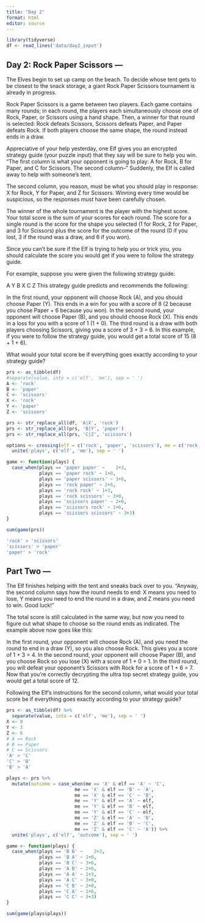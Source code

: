```yaml
---
title: "Day 2"
format: html
editor: source
---
```

```r
library(tidyverse)
df <- read_lines('data/day2_input')
```

## Day 2: Rock Paper Scissors ---
The Elves begin to set up camp on the beach. To decide whose tent gets to be closest to the snack storage, a giant Rock Paper Scissors tournament is already in progress.

Rock Paper Scissors is a game between two players. Each game contains many rounds; in each round, the players each simultaneously choose one of Rock, Paper, or Scissors using a hand shape. Then, a winner for that round is selected: Rock defeats Scissors, Scissors defeats Paper, and Paper defeats Rock. If both players choose the same shape, the round instead ends in a draw.

Appreciative of your help yesterday, one Elf gives you an encrypted strategy guide (your puzzle input) that they say will be sure to help you win. "The first column is what your opponent is going to play: A for Rock, B for Paper, and C for Scissors. The second column--" Suddenly, the Elf is called away to help with someone's tent.

The second column, you reason, must be what you should play in response: X for Rock, Y for Paper, and Z for Scissors. Winning every time would be suspicious, so the responses must have been carefully chosen.

The winner of the whole tournament is the player with the highest score. Your total score is the sum of your scores for each round. The score for a single round is the score for the shape you selected (1 for Rock, 2 for Paper, and 3 for Scissors) plus the score for the outcome of the round (0 if you lost, 3 if the round was a draw, and 6 if you won).

Since you can't be sure if the Elf is trying to help you or trick you, you should calculate the score you would get if you were to follow the strategy guide.

For example, suppose you were given the following strategy guide:

A Y
B X
C Z
This strategy guide predicts and recommends the following:

In the first round, your opponent will choose Rock (A), and you should choose Paper (Y). This ends in a win for you with a score of 8 (2 because you chose Paper + 6 because you won).
In the second round, your opponent will choose Paper (B), and you should choose Rock (X). This ends in a loss for you with a score of 1 (1 + 0).
The third round is a draw with both players choosing Scissors, giving you a score of 3 + 3 = 6.
In this example, if you were to follow the strategy guide, you would get a total score of 15 (8 + 1 + 6).

What would your total score be if everything goes exactly according to your strategy guide?

```r
prs <- as_tibble(df) 
#separate(value, into = c('elf', 'me'), sep = ' ')
A <- 'rock' 
B <- 'paper' 
C <- 'scissors'
X <- 'rock'
Y <- 'paper'
Z <- 'scissors'

prs <- str_replace_all(df, 'A|X', 'rock')
prs <- str_replace_all(prs, 'B|Y', 'paper')
prs <- str_replace_all(prs, 'C|Z', 'scissors')

options <- crossing(elf = c('rock', 'paper', 'scissors'), me = c('rock', 'paper', 'scissors')) %>%
  unite('plays', c('elf', 'me'), sep = ' ')

game <- function(plays) {
  case_when(plays == 'paper paper' ~ 	2+3,	
            plays == 'paper rock' ~ 1+0,			
            plays == 'paper scissors' ~ 3+6,
            plays == 'rock paper' ~ 2+6,
            plays == 'rock rock' ~ 1+3,
            plays == 'rock scissors' ~ 3+0,
            plays == 'scissors paper' ~ 2+0,
            plays == 'scissors rock' ~ 1+6,
            plays == 'scissors scissors' ~ 3+3)
}

sum(game(prs))

'rock' > 'scissors'
'scissors' > 'paper'
'paper' > 'rock'

```


## Part Two ---
The Elf finishes helping with the tent and sneaks back over to you. "Anyway, the second column says how the round needs to end: X means you need to lose, Y means you need to end the round in a draw, and Z means you need to win. Good luck!"

The total score is still calculated in the same way, but now you need to figure out what shape to choose so the round ends as indicated. The example above now goes like this:

In the first round, your opponent will choose Rock (A), and you need the round to end in a draw (Y), so you also choose Rock. This gives you a score of 1 + 3 = 4.
In the second round, your opponent will choose Paper (B), and you choose Rock so you lose (X) with a score of 1 + 0 = 1.
In the third round, you will defeat your opponent's Scissors with Rock for a score of 1 + 6 = 7.
Now that you're correctly decrypting the ultra top secret strategy guide, you would get a total score of 12.

Following the Elf's instructions for the second column, what would your total score be if everything goes exactly according to your strategy guide?
```r
prs <- as_tibble(df) %>%
  separate(value, into = c('elf', 'me'), sep = ' ')
X <- 0
Y <- 3
Z <- 6
# A == Rock
# B == Paper
# C == Scissors
'A' > 'C'
'C' > 'B'
'B' > 'A'

plays <- prs %>%
  mutate(outcome = case_when(me == 'X' & elf == 'A' ~ 'C',
                         me == 'X' & elf == 'B' ~ 'A',
                         me == 'X' & elf == 'C' ~ 'B',
                         me == 'Y' & elf == 'A' ~ elf,
                         me == 'Y' & elf == 'B' ~ elf,
                         me == 'Y' & elf == 'C' ~ elf,
                         me == 'Z' & elf == 'A' ~ 'B',
                         me == 'Z' & elf == 'B' ~ 'C',
                         me == 'Z' & elf == 'C' ~ 'A')) %>%
  unite('plays', c('elf', 'outcome'), sep = ' ')

game <- function(plays) {
  case_when(plays == 'B B' ~ 	2+3,	
            plays == 'B A' ~ 1+0,			
            plays == 'B C' ~ 3+6,
            plays == 'A B' ~ 2+6,
            plays == 'A A' ~ 1+3,
            plays == 'A C' ~ 3+0,
            plays == 'C B' ~ 2+0,
            plays == 'C A' ~ 1+6,
            plays == 'C C' ~ 3+3)
}

sum(game(plays$plays))

```

